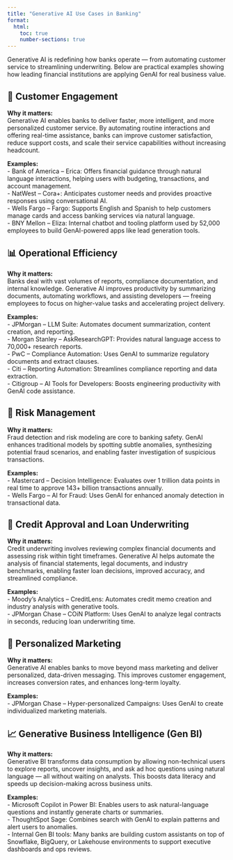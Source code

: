 ```yaml
---
title: "Generative AI Use Cases in Banking"
format:
  html:
    toc: true
    number-sections: true
---
```


Generative AI is redefining how banks operate — from automating customer service to streamlining underwriting. Below are practical examples showing how leading financial institutions are applying GenAI for real business value.

## 🏦 Customer Engagement

::: {.callout appearance="simple" title=""}
**Why it matters:**  
Generative AI enables banks to deliver faster, more intelligent, and more personalized customer service. By automating routine interactions and offering real-time assistance, banks can improve customer satisfaction, reduce support costs, and scale their service capabilities without increasing headcount.
:::

**Examples:**  
- Bank of America – Erica: Offers financial guidance through natural language interactions, helping users with budgeting, transactions, and account management.  
- NatWest – Cora+: Anticipates customer needs and provides proactive responses using conversational AI.  
- Wells Fargo – Fargo: Supports English and Spanish to help customers manage cards and access banking services via natural language.  
- BNY Mellon – Eliza: Internal chatbot and tooling platform used by 52,000 employees to build GenAI-powered apps like lead generation tools.

## 📊 Operational Efficiency

::: {.callout appearance="simple" title=""}
**Why it matters:**  
Banks deal with vast volumes of reports, compliance documentation, and internal knowledge. Generative AI improves productivity by summarizing documents, automating workflows, and assisting developers — freeing employees to focus on higher-value tasks and accelerating project delivery.
:::

**Examples:**  
- JPMorgan – LLM Suite: Automates document summarization, content creation, and reporting.  
- Morgan Stanley – AskResearchGPT: Provides natural language access to 70,000+ research reports.  
- PwC – Compliance Automation: Uses GenAI to summarize regulatory documents and extract clauses.  
- Citi – Reporting Automation: Streamlines compliance reporting and data extraction.  
- Citigroup – AI Tools for Developers: Boosts engineering productivity with GenAI code assistance.

## 🔐 Risk Management

::: {.callout appearance="simple" title=""}
**Why it matters:**  
Fraud detection and risk modeling are core to banking safety. GenAI enhances traditional models by spotting subtle anomalies, synthesizing potential fraud scenarios, and enabling faster investigation of suspicious transactions.
:::

**Examples:**  
- Mastercard – Decision Intelligence: Evaluates over 1 trillion data points in real time to approve 143+ billion transactions annually.  
- Wells Fargo – AI for Fraud: Uses GenAI for enhanced anomaly detection in transactional data.

## 📝 Credit Approval and Loan Underwriting

::: {.callout appearance="simple" title=""}
**Why it matters:**  
Credit underwriting involves reviewing complex financial documents and assessing risk within tight timeframes. Generative AI helps automate the analysis of financial statements, legal documents, and industry benchmarks, enabling faster loan decisions, improved accuracy, and streamlined compliance.
:::

**Examples:**  
- Moody’s Analytics – CreditLens: Automates credit memo creation and industry analysis with generative tools.  
- JPMorgan Chase – COiN Platform: Uses GenAI to analyze legal contracts in seconds, reducing loan underwriting time.

## 📣 Personalized Marketing

::: {.callout appearance="simple" title=""}
**Why it matters:**  
Generative AI enables banks to move beyond mass marketing and deliver personalized, data-driven messaging. This improves customer engagement, increases conversion rates, and enhances long-term loyalty.
:::

**Examples:**  
- JPMorgan Chase – Hyper-personalized Campaigns: Uses GenAI to create individualized marketing materials. 

## 📈 Generative Business Intelligence (Gen BI)

::: {.callout appearance="simple" title=""}
**Why it matters:**  
Generative BI transforms data consumption by allowing non-technical users to explore reports, uncover insights, and ask ad hoc questions using natural language — all without waiting on analysts. This boosts data literacy and speeds up decision-making across business units.
:::

**Examples:**  
- Microsoft Copilot in Power BI: Enables users to ask natural-language questions and instantly generate charts or summaries.  
- ThoughtSpot Sage: Combines search with GenAI to explain patterns and alert users to anomalies.  
- Internal Gen BI tools: Many banks are building custom assistants on top of Snowflake, BigQuery, or Lakehouse environments to support executive dashboards and ops reviews.